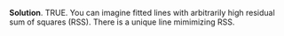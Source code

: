 
\color{blue}

**Solution**. TRUE. You can imagine fitted lines with arbitrarily high residual sum of squares (RSS). There is a unique line mimimizing RSS. 

\color{black}

